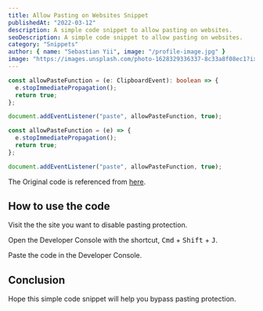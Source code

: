 ```yaml
---
title: Allow Pasting on Websites Snippet
publishedAt: "2022-03-12"
description: A simple code snippet to allow pasting on websites.
seoDescription: A simple code snippet to allow pasting on websites.
category: "Snippets"
author: { name: "Sebastian Yii", image: "/profile-image.jpg" }
image: "https://images.unsplash.com/photo-1628329336337-8c33a8f08ec1?ixlib=rb-1.2.1&ixid=MnwxMjA3fDB8MHxwaG90by1wYWdlfHx8fGVufDB8fHx8&auto=format&fit=crop&w=1000&q=80"
---
```


```typescript
const allowPasteFunction = (e: ClipboardEvent): boolean => {
  e.stopImmediatePropagation();
  return true;
};

document.addEventListener("paste", allowPasteFunction, true);
```

```javascript
const allowPasteFunction = (e) => {
  e.stopImmediatePropagation();
  return true;
};

document.addEventListener("paste", allowPasteFunction, true);
```

The Original code is referenced from [here](https://www.cyberciti.biz/linux-news/google-chrome-extension-to-removes-password-paste-blocking-on-website/).

## How to use the code

Visit the the site you want to disable pasting protection.

Open the Developer Console with the shortcut, <Kbd>Cmd</Kbd> + <Kbd>Shift</Kbd> + <Kbd>J</Kbd>.

Paste the code in the Developer Console.

## Conclusion

Hope this simple code snippet will help you bypass pasting protection.
